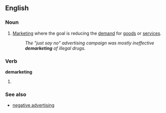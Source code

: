 ==English==
===Noun===
{{en-noun|-}}

#[[marketing|Marketing]] where the goal is reducing the [[demand]] for [[goods]] or [[services]].
#: ''The "just say no" advertising campaign was mostly ineffective '''demarketing''' of illegal drugs.''

===Verb===
'''demarketing'''
#{{present participle of|demarket}}

===See also===
*[[negative advertising]]